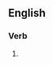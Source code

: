 ==English==

===Verb===
{{head|en|present participle}}

# {{present participle of|retaliate|lang=en|nocat=1}}